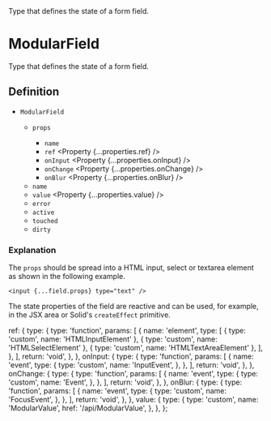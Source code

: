 
<Title>ModularField</Title>
<Description>Type that defines the state of a form field.</Description>

# ModularField

Type that defines the state of a form field.

## Definition

- `ModularField` <Property type="object" />
  - `props` <Property type="object" />
    - `name` <Property type="string" />
    - `ref` <Property {...properties.ref} />
    - `onInput` <Property {...properties.onInput} />
    - `onChange` <Property {...properties.onChange} />
    - `onBlur` <Property {...properties.onBlur} />
  - `name` <Property type="string" />
  - `value` <Property {...properties.value} />
  - `error` <Property type="string" />
  - `active` <Property type="boolean" />
  - `touched` <Property type="boolean" />
  - `dirty` <Property type="boolean" />

### Explanation

The `props` should be spread into a HTML input, select or textarea element as shown in the following example.

```tsx
<input {...field.props} type="text" />
```

The state properties of the field are reactive and can be used, for example, in the JSX area or Solid's `createEffect` primitive.

  ref: {
    type: {
      type: 'function',
      params: [
        {
          name: 'element',
          type: [
            { type: 'custom', name: 'HTMLInputElement' },
            { type: 'custom', name: 'HTMLSelectElement' },
            { type: 'custom', name: 'HTMLTextAreaElement' },
          ],
        },
      ],
      return: 'void',
    },
  },
  onInput: {
    type: {
      type: 'function',
      params: [
        {
          name: 'event',
          type: {
            type: 'custom',
            name: 'InputEvent',
          },
        },
      ],
      return: 'void',
    },
  },
  onChange: {
    type: {
      type: 'function',
      params: [
        {
          name: 'event',
          type: {
            type: 'custom',
            name: 'Event',
          },
        },
      ],
      return: 'void',
    },
  },
  onBlur: {
    type: {
      type: 'function',
      params: [
        {
          name: 'event',
          type: {
            type: 'custom',
            name: 'FocusEvent',
          },
        },
      ],
      return: 'void',
    },
  },
  value: {
    type: {
      type: 'custom',
      name: 'ModularValue',
      href: '/api/ModularValue',
    },
  },
};
